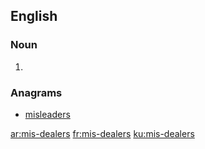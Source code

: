 ==English==

===Noun===
{{head|en|noun plural form}}

# {{plural of|mis-dealer|lang=en}}

===Anagrams===
* [[misleaders#English|misleaders]]

[[ar:mis-dealers]]
[[fr:mis-dealers]]
[[ku:mis-dealers]]